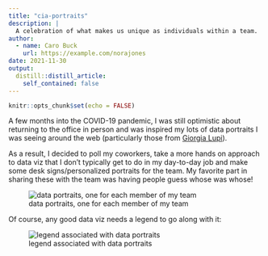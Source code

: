 ```yaml
---
title: "cia-portraits"
description: |
  A celebration of what makes us unique as individuals within a team.
author:
  - name: Caro Buck
    url: https://example.com/norajones
date: 2021-11-30
output:
  distill::distill_article:
    self_contained: false
---
```



```r
knitr::opts_chunk$set(echo = FALSE)
```

A few months into the COVID-19 pandemic, I was still optimistic about returning to the office in person and was inspired my lots of data portraits I was seeing around the web (particularly those from [Giorgia Lupi](http://giorgialupi.com/data-portraits-at-ted2017)).

As a result, I decided to poll my coworkers, take a more hands on approach to data viz that I don't typically get to do in my day-to-day job and make some desk signs/personalized portraits for the team. My favorite part in sharing these with the team was having people guess whose was whose!

![data portraits, one for each member of my team](cia-portrait.png)

Of course, any good data viz needs a legend to go along with it: 

![legend associated with data portraits](cia-portrait-legend.png)




